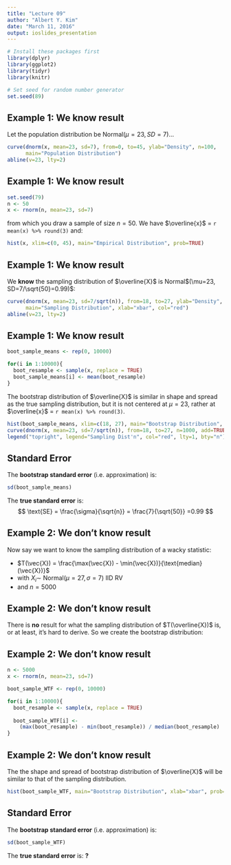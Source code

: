 ```yaml
---
title: "Lecture 09"
author: "Albert Y. Kim"
date: "March 11, 2016"
output: ioslides_presentation
---
```


```r
# Install these packages first
library(dplyr)
library(ggplot2)
library(tidyr)
library(knitr)

# Set seed for random number generator
set.seed(89)
```





## Example 1: We know result

Let the population distribution be Normal$(\mu=23, SD=7)$...

```r
curve(dnorm(x, mean=23, sd=7), from=0, to=45, ylab="Density", n=100,
      main="Population Distribution")
abline(v=23, lty=2)
```





## Example 1: We know result

```r
set.seed(79)
n <- 50
x <- rnorm(n, mean=23, sd=7)
```

from which you draw a sample of size $n=50$. We have $\overline{x}$ = `r mean(x) %>% round(3)` and:

```r
hist(x, xlim=c(0, 45), main="Empirical Distribution", prob=TRUE)
```





## Example 1: We know result

We **know** the sampling distribution of $\overline{X}$ is Normal$(\mu=23, SD=7/\sqrt{50}=0.99)$:

```r
curve(dnorm(x, mean=23, sd=7/sqrt(n)), from=18, to=27, ylab="Density", n=1000,
      main="Sampling Distribution", xlab="xbar", col="red")
abline(v=23, lty=2)
```





## Example 1: We know result

```r
boot_sample_means <- rep(0, 10000)

for(i in 1:10000){
  boot_resample <- sample(x, replace = TRUE)
  boot_sample_means[i] <- mean(boot_resample)
}
```

The bootstrap distribution of $\overline{X}$ is similar in shape and spread as the true sampling distribution, but it is not centered at $\mu=23$, rather at $\overline{x}$ = `r mean(x) %>% round(3)`.

```r
hist(boot_sample_means, xlim=c(18, 27), main="Bootstrap Distribution", xlab="xbar", prob=TRUE, breaks=50)
curve(dnorm(x, mean=23, sd=7/sqrt(n)), from=18, to=27, n=1000, add=TRUE, col="red")
legend("topright", legend="Sampling Dist'n", col="red", lty=1, bty="n")
```





## Standard Error

The **bootstrap standard error** (i.e. approximation) is:
```r
sd(boot_sample_means)
```

The **true standard error** is:
$$
\text{SE} = \frac{\sigma}{\sqrt{n}} = \frac{7}{\sqrt{50}} =0.99
$$





## Example 2: We don't know result

Now say we want to know the sampling distribution of a wacky statistic:

* $T(\vec{X})  = \frac{\max(\vec{X}) - \min(\vec{X})}{\text{median}(\vec{X})}$
* with $X_i \sim$ Normal$(\mu=27, \sigma=7)$ IID RV
* and $n=5000$






## Example 2: We don't know result

There is **no** result for what the sampling distribution of $T(\overline{X})$
is, or at least, it's hard to derive. So we create the bootstrap distribution:



## Example 2: We don't know result

```r
n <- 5000
x <- rnorm(n, mean=23, sd=7)

boot_sample_WTF <- rep(0, 10000)

for(i in 1:10000){
  boot_resample <- sample(x, replace = TRUE)
  
  boot_sample_WTF[i] <- 
    (max(boot_resample) - min(boot_resample)) / median(boot_resample)
}
```





## Example 2: We don't know result

The the shape and spread of bootstrap distribution of $\overline{X}$ will be
similar to that of the sampling distribution.

```r
hist(boot_sample_WTF, main="Bootstrap Distribution", xlab="xbar", prob=TRUE, breaks=50)
```





## Standard Error

The **bootstrap standard error** (i.e. approximation) is:
```r
sd(boot_sample_WTF)
```

The **true standard error** is: **?**





